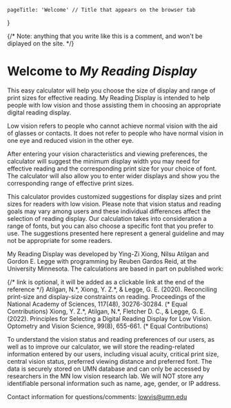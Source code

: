     pageTitle: 'Welcome' // Title that appears on the browser tab
}

{/* Note: anything that you write like this is a comment, and won't be diplayed on the site. */}

# Welcome to *My Reading Display*

<Logo widthPercent='30' side='right'/>

This easy calculator will help you choose the size
of display and range of print sizes for effective reading.
My Reading Display is intended to help people with low vision
and those assisting them in choosing an appropriate digital
reading display.

Low vision refers to people who cannot achieve normal vision
with the aid of glasses or contacts. It does not refer to
people who have normal vision in one eye and reduced vision
in the other eye.

After entering your vision characteristics and viewing preferences,
the calculator will suggest the minimum display width you may need
for effective reading and the corresponding print size for your
choice of font. The calculator will also allow you to enter wider
displays and show you the corresponding range of effective print
sizes.

This calculator provides customized suggestions for display
sizes and print sizes for readers with low vision. Please note
that vision status and reading goals may vary among users and these
individual differences affect the selection of reading display.
Our calculation takes into consideration a range of fonts, but
you can also choose a specific font that you prefer to use.
The suggestions presented here represent a general guideline
and may not be appropriate for some readers.

My Reading Display was developed by Ying-Zi Xiong, Nilsu Atilgan
and Gordon E. Legge with programming by Reuben Gardos Reid, at the
University Minnesota. The calculations are based in part on published work:

<Reference link='https://doi.org/10.1073/pnas.2007514117'>
{/* link is optional, it will be added as a clickable link at the end of the reference */}
Atilgan, N.*, Xiong, Y. Z.*, & Legge, G. E. (2020).
Reconciling print-size and display-size
constraints on reading. Proceedings of the National
Academy of Sciences, 117(48), 30276-30284. (* Equal Contributions)
</Reference> 

<Reference>
Xiong, Y. Z.*, Atilgan, N.*, Fletcher D. C.,
& Legge, G. E. (2022). Principles for Selecting a
Digital Reading Display for Low Vision. Optometry and Vision Science, 99(8), 655-661. (* Equal Contributions)
</Reference>

To understand the vision status and reading preferences of our
users, as well as to improve our calculator, we will store the
reading-related information entered by our users, including
visual acuity, critical print size, central vision status,
preferred viewing distance and preferred font. The data is
securely stored on UMN database and can only be accessed by
researchers in the MN low vision research lab. We will NOT
store any identifiable personal information such as name,
age, gender, or IP address.

Contact information for questions/comments: [lowvis@umn.edu](mailto:lowvis@umn.edu) 

